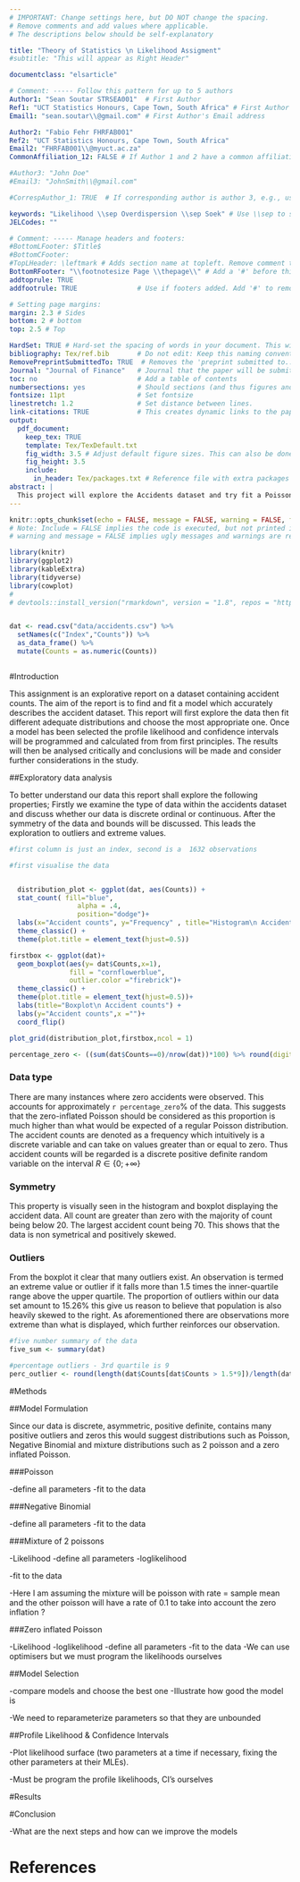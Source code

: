 ---
# IMPORTANT: Change settings here, but DO NOT change the spacing. 
# Remove comments and add values where applicable. 
# The descriptions below should be self-explanatory

title: "Theory of Statistics \n Likelihood Assigment"
#subtitle: "This will appear as Right Header"

documentclass: "elsarticle"

# Comment: ----- Follow this pattern for up to 5 authors
Author1: "Sean Soutar STRSEA001"  # First Author
Ref1: "UCT Statistics Honours, Cape Town, South Africa" # First Author's Affiliation
Email1: "sean.soutar\\@gmail.com" # First Author's Email address

Author2: "Fabio Fehr FHRFAB001"
Ref2: "UCT Statistics Honours, Cape Town, South Africa"
Email2: "FHRFAB001\\@myuct.ac.za"
CommonAffiliation_12: FALSE # If Author 1 and 2 have a common affiliation. Works with _13, _23, etc.

#Author3: "John Doe"
#Email3: "JohnSmith\\@gmail.com"

#CorrespAuthor_1: TRUE  # If corresponding author is author 3, e.g., use CorrespAuthor_3: TRUE

keywords: "Likelihood \\sep Overdispersion \\sep Soek" # Use \\sep to separate
JELCodes: ""

# Comment: ----- Manage headers and footers:
#BottomLFooter: $Title$
#BottomCFooter:
#TopLHeader: \leftmark # Adds section name at topleft. Remove comment to add it.
BottomRFooter: "\\footnotesize Page \\thepage\\" # Add a '#' before this line to remove footer.
addtoprule: TRUE
addfootrule: TRUE               # Use if footers added. Add '#' to remove line.

# Setting page margins:
margin: 2.3 # Sides
bottom: 2 # bottom
top: 2.5 # Top

HardSet: TRUE # Hard-set the spacing of words in your document. This will stop LaTeX squashong text to fit on pages, e.g. This is done by hard-setting the spacing dimensions. Set to FALSE if you want LaTeX to optimize this for your paper. 
bibliography: Tex/ref.bib       # Do not edit: Keep this naming convention and location.
RemovePreprintSubmittedTo: TRUE  # Removes the 'preprint submitted to...' at bottom of titlepage
Journal: "Journal of Finance"   # Journal that the paper will be submitting to, if RemovePreprintSubmittedTo is set to TRUE.
toc: no                         # Add a table of contents
numbersections: yes             # Should sections (and thus figures and tables) be numbered?
fontsize: 11pt                  # Set fontsize
linestretch: 1.2                # Set distance between lines.
link-citations: TRUE            # This creates dynamic links to the papers in reference list.
output:
  pdf_document:
    keep_tex: TRUE
    template: Tex/TexDefault.txt
    fig_width: 3.5 # Adjust default figure sizes. This can also be done in the chunks of the text.
    fig_height: 3.5
    include:
      in_header: Tex/packages.txt # Reference file with extra packages
abstract: |
  This project will explore the Accidents dataset and try fit a Poisson, Negative Binomial, Mixture of 2 Poissons and zero inflated Poisson models to the data. The model with the strongest support will be chosen and discussed. Profile likelihoods and confidence intervals for the parameters will be found and displayed of the chosen model.
---

<!-- First: Set your default preferences for chunk options: -->

<!-- If you want a chunk's code to be printed, set echo = TRUE. message = FALSE stops R printing ugly package loading details in your final paper too. I also suggest setting warning = FALSE and checking for warnings in R, else you might find ugly warnings in your paper. -->

```{r setup, include=FALSE}
knitr::opts_chunk$set(echo = FALSE, message = FALSE, warning = FALSE, fig.width = 6, fig.height = 5, fig.pos="H", fig.pos = 'H')
# Note: Include = FALSE implies the code is executed, but not printed in your pdf.
# warning and message = FALSE implies ugly messages and warnings are removed from your pdf. These should be picked up when you execute the command chunks (code sections below) in your rmd, not printed in your paper!

library(knitr)
library(ggplot2)
library(kableExtra)
library(tidyverse)
library(cowplot)
# 
# devtools::install_version("rmarkdown", version = "1.8", repos = "http://cran.us.r-project.org")


dat <- read.csv("data/accidents.csv") %>% 
  setNames(c("Index","Counts")) %>% 
  as_data_frame() %>% 
  mutate(Counts = as.numeric(Counts))



```

#Introduction

This assignment is an explorative report on a dataset containing accident counts. The aim of the report is to find and fit a model which accurately describes the accident dataset. This report will first explore the data then fit different adequate distributions and choose the most appropriate one. Once a model has been selected the profile likelihood and confidence intervals will be programmed and calculated from from first principles. The results will then be analysed critically and conclusions will be made and consider further considerations in the study.

##Exploratory data analysis

To better understand our data this report shall explore the following properties; Firstly we examine the type of data within the accidents dataset and discuss whether our data is discrete ordinal or continuous. After the symmetry of the data and bounds will be discussed. This leads the exploration to outliers and extreme values.

```{r fig.height = 6}

#first column is just an index, second is a  1632 observations

#first visualise the data


  distribution_plot <- ggplot(dat, aes(Counts)) +
  stat_count( fill="blue",
                 alpha = .4,
                 position="dodge")+
  labs(x="Accident counts", y="Frequency" , title="Histogram\n Accident counts") +
  theme_classic() +
  theme(plot.title = element_text(hjust=0.5))

firstbox <- ggplot(dat)+
  geom_boxplot(aes(y= dat$Counts,x=1),
               fill = "cornflowerblue", 
               outlier.color ="firebrick")+
  theme_classic() +
  theme(plot.title = element_text(hjust=0.5))+
  labs(title="Boxplot\n Accident counts") +
  labs(y="Accident counts",x ="")+
  coord_flip()

plot_grid(distribution_plot,firstbox,ncol = 1)

percentage_zero <- ((sum(dat$Counts==0)/nrow(dat))*100) %>% round(digits = 2)

```

### Data type
There are many instances where zero accidents were observed. This accounts for approximately `r percentage_zero`% of the data. This suggests that the zero-inflated Poisson should be considered as this proportion is much higher than what would be expected of a regular Poisson distribution. The accident counts are denoted as a frequency which intuitively is a discrete variable and can take on values greater than or equal
to zero. Thus accident counts will be regarded is a discrete positive definite random variable on the interval $R \in \{0;+ \infty\}$

### Symmetry
This property is visually seen in the histogram and boxplot displaying the accident data. All count are greater than zero with the majority of count being below 20. The largest accident count being 70. This shows that the data is non symetrical and positively skewed.

### Outliers
From the boxplot it clear that many outliers exist. An observation is termed an extreme value or outlier if it falls more than 1.5 times the inner-quartile range above the upper quartile. The proportion of outliers within our data set amount to 15.26% this give us reason to believe that population is also heavily skewed to the right. As aforementioned there are observations more extreme than what is displayed, which further reinforces our observation.

```{r}
#five number summary of the data
five_sum <- summary(dat)

#percentage outliers - 3rd quartile is 9
perc_outlier <- round(length(dat$Counts[dat$Counts > 1.5*9])/length(dat$Counts),4)*100
```


#Methods 

##Model Formulation

Since our data is discrete, asymmetric, positive definite, contains many positive outliers and zeros this would suggest distributions such as Poisson, Negative Binomial and mixture distributions such as 2 poisson and a zero inflated Poisson. 

###Poisson 

\begin{align*} 
f(x) & = e^{-\lambda} \frac{\lambda^x}{x!},\ \ x\in \{0,1,\ldots,\infty\},\lambda>0 \\
\\
L(\lambda|x) & = \prod_{i=1}^n f(x_i) \\
\\
L(\lambda|x) & =e^{-n\lambda}\dfrac{\lambda^{\sum_{i=1}^n x_i}}{\prod_{i=1}^n x_i!}\\
\\
l(\lambda|x) & =-n\lambda +  \left(\sum_{i=1}^n x_i\right)\ln \lambda + \ln(\prod_{i=1}^n x_i!).
\end{align*}

-define all parameters
-fit to the data

###Negative Binomial


\begin{align*}
f(x) & = \left( \begin{array}{c}
x+j-1  \\
x  \end{array} \right)(1-\pi)^x\pi^j,\ \ x,\in \{0,1,\ldots,\infty\}, 0 \leq \pi \leq 1\\
\\
L(\lambda|x) & = \prod_{i=1}^n f(x_i) \\
\\
L(\lambda|x) & = \prod_{i=1}^n \left( \begin{array}{c}
x_i+j-1  \\
x_i  \end{array} \right)(1-\pi)^{\sum_{i=1}^n x_i}\pi^{nj}\\
\\
l(\lambda|x) & = \sum_{i=1}^n \ln \left( \begin{array}{c}
x_i+j-1  \\
x_i  \end{array} \right)+{\sum_{i=1}^n x_i} \ln (1-\pi) + {nj} \ln(\pi)
\end{align*}

-define all parameters
-fit to the data

###Mixture of 2 poissons

-Likelihood 
-define all parameters
-loglikelihood

-fit to the data

-Here I am assuming the mixture will be poisson with rate = sample mean and the other poisson will have a rate of 0.1 to take into account the zero inflation ? 

###Zero inflated Poisson

-Likelihood 
-loglikelihood
-define all parameters
-fit to the data
-We can use optimisers but we must program the likelihoods ourselves

##Model Selection

-compare models and choose the best one
-Illustrate how good the model is 

-We need to reparameterize parameters so that they are unbounded

##Profile Likelihood & Confidence Intervals

-Plot likelihood surface (two parameters at a time if necessary, fixing the
other parameters at their MLEs).

-Must be program the profile likelihoods, CI's ourselves

#Results 

#Conclusion

-What are the next steps and how can we improve the models

<!-- Make title of bibliography here: -->
<!-- \newpage -->
# References  
